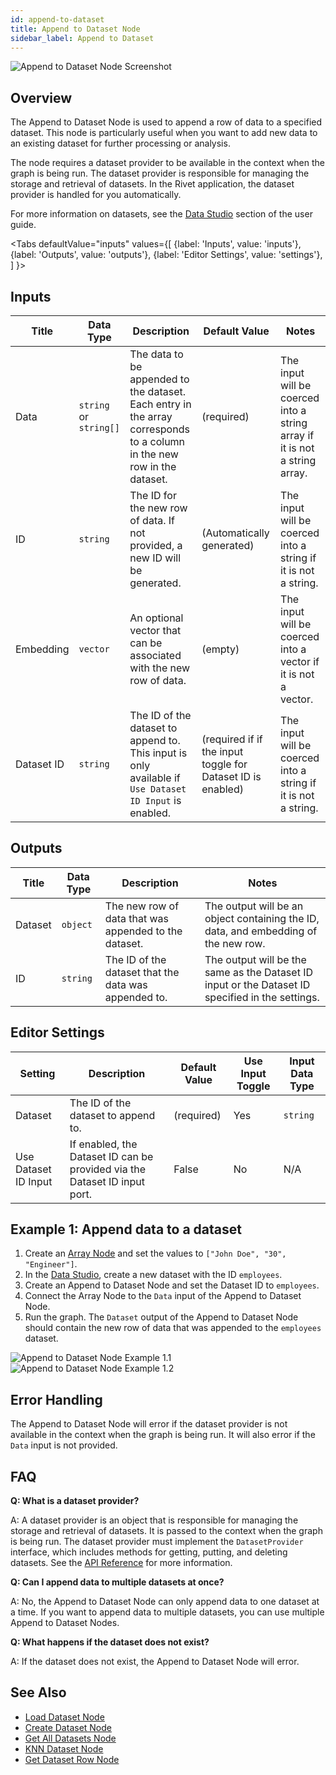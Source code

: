 ```yaml
---
id: append-to-dataset
title: Append to Dataset Node
sidebar_label: Append to Dataset
---
```



![Append to Dataset Node Screenshot](./assets/append-to-dataset-node.png)

## Overview

The Append to Dataset Node is used to append a row of data to a specified dataset. This node is particularly useful when you want to add new data to an existing dataset for further processing or analysis.

The node requires a dataset provider to be available in the context when the graph is being run. The dataset provider is responsible for managing the storage and retrieval of datasets. In the Rivet application, the dataset provider is handled for you automatically.

For more information on datasets, see the [Data Studio](../user-guide/features/data-studio.md) section of the user guide.

<Tabs
  defaultValue="inputs"
  values={[
    {label: 'Inputs', value: 'inputs'},
    {label: 'Outputs', value: 'outputs'},
    {label: 'Editor Settings', value: 'settings'},
  ]
}>

<TabItem value="inputs">

## Inputs

| Title      | Data Type              | Description                                                                                                            | Default Value                                               | Notes                                                                      |
| ---------- | ---------------------- | ---------------------------------------------------------------------------------------------------------------------- | ----------------------------------------------------------- | -------------------------------------------------------------------------- |
| Data       | `string` or `string[]` | The data to be appended to the dataset. Each entry in the array corresponds to a column in the new row in the dataset. | (required)                                                  | The input will be coerced into a string array if it is not a string array. |
| ID         | `string`               | The ID for the new row of data. If not provided, a new ID will be generated.                                           | (Automatically generated)                                   | The input will be coerced into a string if it is not a string.             |
| Embedding  | `vector`               | An optional vector that can be associated with the new row of data.                                                    | (empty)                                                     | The input will be coerced into a vector if it is not a vector.             |
| Dataset ID | `string`               | The ID of the dataset to append to. This input is only available if `Use Dataset ID Input` is enabled.                 | (required if if the input toggle for Dataset ID is enabled) | The input will be coerced into a string if it is not a string.             |

</TabItem>

<TabItem value="outputs">

## Outputs

| Title   | Data Type | Description                                           | Notes                                                                                            |
| ------- | --------- | ----------------------------------------------------- | ------------------------------------------------------------------------------------------------ |
| Dataset | `object`  | The new row of data that was appended to the dataset. | The output will be an object containing the ID, data, and embedding of the new row.              |
| ID      | `string`  | The ID of the dataset that the data was appended to.  | The output will be the same as the Dataset ID input or the Dataset ID specified in the settings. |

</TabItem>

<TabItem value="settings">

## Editor Settings

| Setting              | Description                                                               | Default Value | Use Input Toggle | Input Data Type |
| -------------------- | ------------------------------------------------------------------------- | ------------- | ---------------- | --------------- |
| Dataset              | The ID of the dataset to append to.                                       | (required)    | Yes              | `string`        |
| Use Dataset ID Input | If enabled, the Dataset ID can be provided via the Dataset ID input port. | False         | No               | N/A             |

</TabItem>

</Tabs>

## Example 1: Append data to a dataset

1. Create an [Array Node](./array.mdx) and set the values to `["John Doe", "30", "Engineer"]`.
2. In the [Data Studio](../user-guide/features/data-studio.md), create a new dataset with the ID `employees`.
3. Create an Append to Dataset Node and set the Dataset ID to `employees`.
4. Connect the Array Node to the `Data` input of the Append to Dataset Node.
5. Run the graph. The `Dataset` output of the Append to Dataset Node should contain the new row of data that was appended to the `employees` dataset.

![Append to Dataset Node Example 1.1](./assets/append-to-dataset-node-example-01.png)
![Append to Dataset Node Example 1.2](./assets/append-to-dataset-node-example-01-2.png)

## Error Handling

The Append to Dataset Node will error if the dataset provider is not available in the context when the graph is being run. It will also error if the `Data` input is not provided.

## FAQ

**Q: What is a dataset provider?**

A: A dataset provider is an object that is responsible for managing the storage and retrieval of datasets. It is passed to the context when the graph is being run. The dataset provider must implement the `DatasetProvider` interface, which includes methods for getting, putting, and deleting datasets. See the [API Reference](../api-reference.md) for more information.

**Q: Can I append data to multiple datasets at once?**

A: No, the Append to Dataset Node can only append data to one dataset at a time. If you want to append data to multiple datasets, you can use multiple Append to Dataset Nodes.

**Q: What happens if the dataset does not exist?**

A: If the dataset does not exist, the Append to Dataset Node will error.

## See Also

- [Load Dataset Node](./load-dataset.mdx)
- [Create Dataset Node](./create-dataset.mdx)
- [Get All Datasets Node](./get-all-datasets.mdx)
- [KNN Dataset Node](./knn-dataset.mdx)
- [Get Dataset Row Node](./get-dataset-row.mdx)

